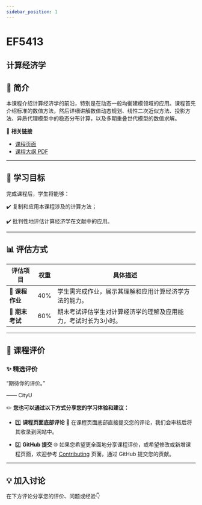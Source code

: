 ```yaml
---
sidebar_position: 1
---
```


# EF5413
## 计算经济学

## **📘 简介**
本课程介绍计算经济学的前沿，特别是在动态一般均衡建模领域的应用。课程首先介绍标准的数值方法，然后详细讲解数值动态规划、线性二次近似方法、投影方法、异质代理模型中的稳态分布计算，以及多期重叠世代模型的数值求解。

🔗 **相关链接**
- [课程页面](https://www.cityu.edu.hk/catalogue/pg/202425/course/EF5413.htm)
- [课程大纲 PDF](https://www.cityu.edu.hk/catalogue/pg/202425/course/EF5413.pdf)

---

## **🎯 学习目标**

完成课程后，学生将能够：

✔️ 复制和应用本课程涉及的计算方法；

✔️ 批判性地评估计算经济学在文献中的应用。

---

## **📊 评估方式**

| **评估项目**          | **权重** | **具体描述**                                                                                       |
|----------------------|---------|---------------------------------------------------------------------------------------------------|
| **📄 课程作业**       | 40%     | 学生需完成作业，展示其理解和应用计算经济学方法的能力。                                            |
| **📝 期末考试**       | 60%     | 期末考试评估学生对计算经济学的理解及应用能力，考试时长为3小时。                                  |

---

## **💬 课程评价**

### ✨ **精选评价**
<div className={commentStyles.commentBox}>
    <p className={commentStyles.commentText}>
        “期待你的评价。”
    </p>
    <p className={commentStyles.commentAuthor}>—— CityU</p>
</div>

✏️ **您也可以通过以下方式分享您的学习体验和建议：**

- 1️⃣ **课程页面底部评论**
💬 在课程页面底部直接提交您的评论，我们会审核后将其收录到网站中。

- 2️⃣ **GitHub 提交**
🌐 如果您希望更全面地分享课程评价，或希望修改或新增课程页面，欢迎参考 [Contributing](https://penjc.github.io/cityU-navigator/contributing) 页面，通过 GitHub 提交您的贡献。



---

## **💡 加入讨论**

在下方评论分享您的评价、问题或经验👇
<Utterances />

